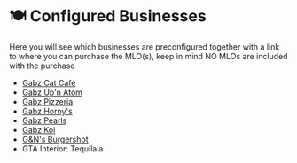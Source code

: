 # 🍽️ Configured Businesses

Here you will see which businesses are preconfigured together with a link to where you can purchase the MLO(s), keep in mind NO MLOs are included with the purchase

- [Gabz Cat Café](https://fivem.gabzv.com/package/4724734)
- [Gabz Up'n Atom](https://fivem.gabzv.com/package/5567767)
- [Gabz Pizzeria](https://fivem.gabzv.com/package/4724795)
- [Gabz Horny's](https://fivem.gabzv.com/package/5567769)
- [Gabz Pearls](https://fivem.gabzv.com/package/5665527)
- [Gabz Koi](https://fivem.gabzv.com/package/5665526)
- [G&N's Burgershot](https://gnstud.io/products/burgershot)
- GTA Interior: Tequilala